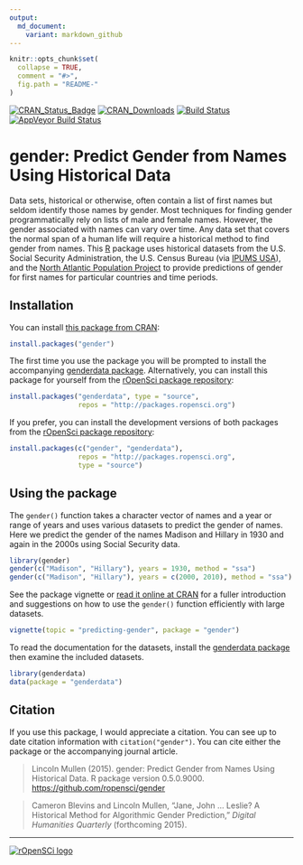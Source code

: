 ```yaml
---
output:
  md_document:
    variant: markdown_github
---
```


<!-- README.md is generated from README.Rmd. Please edit that file -->

```r
knitr::opts_chunk$set(
  collapse = TRUE,
  comment = "#>",
  fig.path = "README-"
)
```

[![CRAN_Status_Badge](http://www.r-pkg.org/badges/version/gender)](http://cran.r-project.org/package=gender)
[![CRAN_Downloads](http://cranlogs.r-pkg.org/badges/grand-total/gender)](http://cran.r-project.org/package=gender)
[![Build Status](https://travis-ci.org/ropensci/gender.svg?branch=master)](https://travis-ci.org/ropensci/gender) 
[![AppVeyor Build Status](https://ci.appveyor.com/api/projects/status/github/ropensci/gender?branch=master)](https://ci.appveyor.com/project/ropensci/gender)

# gender: Predict Gender from Names Using Historical Data

Data sets, historical or otherwise, often contain a list of first names but seldom identify those names by gender. Most techniques for finding gender programmatically rely on lists of male and female names. However, the gender associated with names can vary over time. Any data set that covers the normal span of a human life will require a historical method to find gender from names. This [R](http://www.r-project.org/) package uses historical datasets from the U.S. Social Security Administration, the U.S. Census Bureau (via [IPUMS USA](https://usa.ipums.org/usa/)), and the [North Atlantic Population Project](https://www.nappdata.org/napp/) to provide predictions of gender for first names for particular countries and time periods.

## Installation

You can install [this package from CRAN](http://cran.r-project.org/package=gender):

```r
install.packages("gender")
```

The first time you use the package you will be prompted to install the accompanying [genderdata package](http://github.com/ropensci/genderdata). Alternatively, you can install this package for yourself from the [rOpenSci package repository](http://packages.ropensci.org/):

```r
install.packages("genderdata", type = "source",
                 repos = "http://packages.ropensci.org")
```

If you prefer, you can install the development versions of both packages from the [rOpenSci package repository](http://packages.ropensci.org/):

```r
install.packages(c("gender", "genderdata"),
                 repos = "http://packages.ropensci.org",
                 type = "source")
```

## Using the package

The `gender()` function takes a character vector of names and a year or range of years and uses various datasets to predict the gender of names. Here we predict the gender of the names Madison and Hillary in 1930 and again in the 2000s using Social Security data.

```r
library(gender)
gender(c("Madison", "Hillary"), years = 1930, method = "ssa")
gender(c("Madison", "Hillary"), years = c(2000, 2010), method = "ssa")
```

See the package vignette or [read it online at CRAN](https://cran.rstudio.com/web/packages/gender/vignettes/predicting-gender.html) for a fuller introduction and suggestions on how to use the `gender()` function efficiently with large datasets.

```r
vignette(topic = "predicting-gender", package = "gender")
```

To read the documentation for the datasets, install the [genderdata package](https://github.com/ropensci/genderdata) then examine the included datasets.

```r
library(genderdata)
data(package = "genderdata")
```

## Citation

If you use this package, I would appreciate a citation. You can see up to date citation information with `citation("gender")`. You can cite either the package or the accompanying journal article.

> Lincoln Mullen (2015). gender: Predict Gender from Names Using Historical
  Data. R package version 0.5.0.9000. <https://github.com/ropensci/gender>

> Cameron Blevins and Lincoln Mullen, "Jane, John ... Leslie? A Historical
Method for Algorithmic Gender Prediction," _Digital Humanities Quarterly_
(forthcoming 2015).

------------------------------------------------------------------------

[![rOpenSCi logo](http://ropensci.org/public_images/github_footer.png)](http://ropensci.org)
